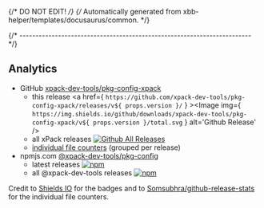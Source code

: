 {/* DO NOT EDIT! */}
{/* Automatically generated from xbb-helper/templates/docusaurus/common. */}


{/* ------------------------------------------------------------------------ */}

## Analytics

- GitHub [xpack-dev-tools/pkg-config-xpack](https://github.com/xpack-dev-tools/pkg-config-xpack/)
  - this release <a href={ `https://github.com/xpack-dev-tools/pkg-config-xpack/releases/v${ props.version }/` } ><Image img={ `https://img.shields.io/github/downloads/xpack-dev-tools/pkg-config-xpack/v${ props.version }/total.svg` } alt='Github Release' /></a>
  - all xPack releases [![Github All Releases](https://img.shields.io/github/downloads/xpack-dev-tools/pkg-config-xpack/total.svg)](https://github.com/xpack-dev-tools/pkg-config-xpack/releases/)
  - [individual file counters](https://somsubhra.github.io/github-release-stats/?username=xpack-dev-tools&repository=pkg-config-xpack) (grouped per release)
- npmjs.com [@xpack-dev-tools/pkg-config](https://www.npmjs.com/package/@xpack-dev-tools/pkg-config)
  - latest releases [![npm](https://img.shields.io/npm/dw/@xpack-dev-tools/pkg-config.svg)](https://www.npmjs.com/package/@xpack-dev-tools/pkg-config/)
  - all @xpack-dev-tools releases [![npm](https://img.shields.io/npm/dt/@xpack-dev-tools/pkg-config.svg)](https://www.npmjs.com/package/@xpack-dev-tools/pkg-config/)

Credit to [Shields IO](https://shields.io) for the badges and to
[Somsubhra/github-release-stats](https://github.com/Somsubhra/github-release-stats)
for the individual file counters.
